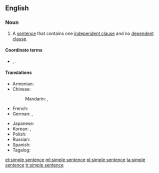 ==English==

===Noun===
{{en-noun}}

# {{label|en|grammar}} A [[sentence]] that contains one [[independent clause]] and no [[dependent clause]].

====Coordinate terms====
* {{sense|grammar}} {{l|en|compound sentence}}, {{l|en|complex sentence}}.

====Translations====
{{trans-top|sentence containing one independent clause and no dependent clause}}
* Armenian: {{t|hy|պարզ նախադասություն}}
* Chinese:
*: Mandarin: {{t+|cmn|單句|sc=Hani}}, {{t+|cmn|单句|tr=dānjù|sc=Hani}}
* French: {{t+|fr|phrase simple|f}}
* German: {{t+|de|einfacher Satz|m}}, {{t+|de|Satzgefüge|n}}
{{trans-mid}}
* Japanese: {{t|ja|単文|tr=たんぶん, tanbun|sc=Jpan}}
* Korean: {{t+|ko|단문|sc=Kore}}, {{t|ko|단순문|sc=Kore}}
* Polish: {{t|pl|zdanie pojedyncze|n}}
* Russian: {{t|ru|просто́е предложе́ние|n}}
* Spanish: {{t+|es|oración simple|f}}
* Tagalog: {{t|tl|payak na pangungusap}}
{{trans-bottom}}

[[et:simple sentence]]
[[ml:simple sentence]]
[[pl:simple sentence]]
[[ta:simple sentence]]
[[tr:simple sentence]]